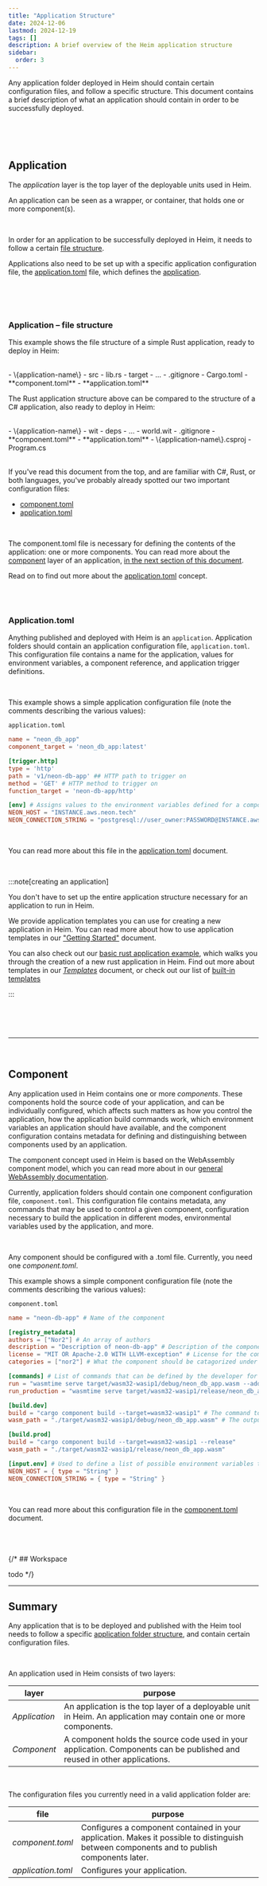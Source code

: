 ```yaml
---
title: "Application Structure"
date: 2024-12-06
lastmod: 2024-12-19
tags: []
description: A brief overview of the Heim application structure
sidebar:
  order: 3
---
```



Any application folder deployed in Heim should contain certain configuration files, and follow a specific structure. This document contains a brief description of what an application should contain in order to be successfully deployed.

<br />

<br />

<br />

## Application

The _application_ layer is the top layer of the deployable units used in Heim.

An application can be seen as a wrapper, or container, that holds one or more component(s).

<br />

In order for an application to be successfully deployed in Heim, it needs to follow a certain [file structure](#application--file-structure).

Applications also need to be set up with a specific application configuration file, the [application.toml](./../../start-here/configuration/applicationtoml/) file, which defines the [application](#applicationtoml).

<br />

<br />

<br />

### Application – file structure

This example shows the file structure of a simple Rust application, ready to deploy in Heim:

<br />

<FileTree>
    - \{application-name\}
        - src
            - lib.rs
        - target
            - ...
        - .gitignore
        - Cargo.toml
        - **component.toml**
        - **application.toml**
</FileTree>

<br />

The Rust application structure above can be compared to the structure of a C# application, also ready to deploy in Heim:

<br />

<FileTree>
  - \{application-name\}
    - wit
      - deps
        - ...
        - world.wit
    - .gitignore
    - **component.toml**
    - **application.toml**
    - \{application-name\}.csproj
    - Program.cs
</FileTree>

<br />

<br />

If you've read this document from the top, and are familiar with C#, Rust, or both languages, you've probably already spotted our two important configuration files:

- [component.toml](./../../start-here/configuration/componenttoml/)
- [application.toml](./../../start-here/configuration/applicationtoml/)

<br />

The component.toml file is necessary for defining the contents of the application: one or more components. You can read more about the [component](#component) layer of an application, [in the next section of this document](#component).

Read on to find out more about the [application.toml](#applicationtoml) concept.

<br />

<br />

### Application.toml

Anything published and deployed with Heim is an `application`. Application folders should contain an application configuration file, `application.toml`. 
This configuration file contains a name for the application, values for environment variables, a component reference, and application trigger definitions.

<br />

This example shows a simple application configuration file (note the comments describing the various values):

`application.toml`

```toml
name = "neon_db_app"
component_target = 'neon_db_app:latest'

[trigger.http]
type = 'http'
path = 'v1/neon-db-app' ## HTTP path to trigger on
method = 'GET' # HTTP method to trigger on
function_target = 'neon-db-app/http'

[env] # Assigns values to the environment variables defined for a component
NEON_HOST = "INSTANCE.aws.neon.tech"
NEON_CONNECTION_STRING = "postgresql://user_owner:PASSWORD@INSTANCE.aws.neon.tech/user?sslmode=require"
```

<br />

You can read more about this file in the [application.toml](./../../start-here/configuration/applicationtoml/) document.

<br />

:::note[creating an application]

You don't have to set up the entire application structure necessary for an application to run in Heim.

We provide application templates you can use for creating a new application in Heim. You can read more about how to use application templates in our ["Getting Started"](./../../start-here/getting-started/#using-applications) document.

You can also check out our [basic rust application example](./../../guides/examples/basic-rust-application/), which walks you through the creation of a new rust application in Heim. Find out more about templates in our [*Templates*](./../templates/) document, or check out our list of [built-in templates](./../../templates/built-in/)

:::

<br />

<br />

<br />

---

<br />

## Component

Any application used in Heim contains one or more _components_. These components hold the source code of your application, and can be individually configured, which affects such matters as how you control the application, how the application build commands work, which environment variables an application should have available, and the component configuration contains metadata for defining and distinguishing between components used by an application.

The component concept used in Heim is based on the WebAssembly component model, which you can read more about in our [general WebAssembly documentation](https://docs.wa2.dev/wasm/concepts-and-features/4-component-model/).

Currently, application folders should contain one component configuration file, `component.toml`. This configuration file contains metadata, any commands that may be used to control a given component, configuration necessary to build the application in different modes, environmental variables used by the application, and more.

<br />

Any component should be configured with a .toml file. Currently, you need one _component.toml_.

This example shows a simple component configuration file (note the comments describing the various values):

`component.toml`

```toml
name = "neon-db-app" # Name of the component

[registry_metadata]
authors = ["Nor2"] # An array of authors
description = "Description of neon-db-app" # Description of the component
license = "MIT OR Apache-2.0 WITH LLVM-exception" # License for the component
categories = ["nor2"] # What the component should be catagorized under when released to a registry

[commands] # List of commands that can be defined by the developer for a component
run = "wasmtime serve target/wasm32-wasip1/debug/neon_db_app.wasm --addr=127.0.0.1:8080"
run_production = "wasmtime serve target/wasm32-wasip1/release/neon_db_app.wasm --addr=127.0.0.1:8080"

[build.dev]
build = "cargo component build --target=wasm32-wasip1" # The command to build the component from source
wasm_path = "./target/wasm32-wasip1/debug/neon_db_app.wasm" # The output wasm path

[build.prod]
build = "cargo component build --target=wasm32-wasip1 --release"
wasm_path = "./target/wasm32-wasip1/release/neon_db_app.wasm"

[input.env] # Used to define a list of possible environment variables this component can consume
NEON_HOST = { type = "String" }
NEON_CONNECTION_STRING = { type = "String" }
```

<br />

You can read more about this configuration file in the [component.toml](./../../start-here/configuration/componenttoml/) document.

<br />

<br />

<br />
{/* ## Workspace

todo \*/}

---

## Summary

Any application that is to be deployed and published with the Heim tool needs to follow a specific [application folder structure](#application--file-structure), and contain certain configuration files.

<br />

An application used in Heim consists of two layers:

| layer         | purpose                                                                                                                   |
| ------------- | ------------------------------------------------------------------------------------------------------------------------- |
| _Application_ | An application is the top layer of a deployable unit in Heim. An application may contain one or more components.          |
| _Component_   | A component holds the source code used in your application. Components can be published and reused in other applications. |

<br />

The configuration files you currently need in a valid application folder are:

| file                   | purpose                                                                                                                                    |
| ---------------------- | ------------------------------------------------------------------------------------------------------------------------------------------ |
| _component.toml_       | Configures a component contained in your application. Makes it possible to distinguish between components and to publish components later. |
| _application.toml_     | Configures your application.                                                                                                               |
